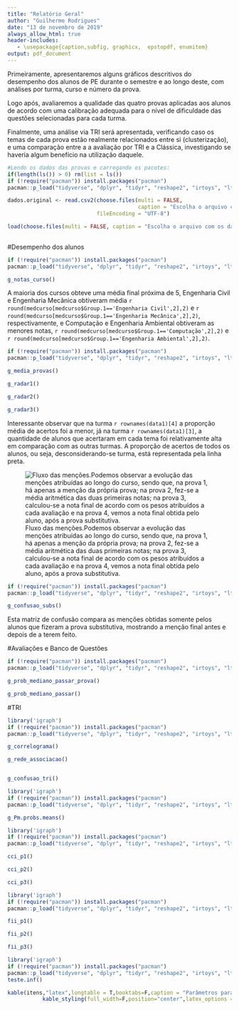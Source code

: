 ```yaml
---
title: "Relatório Geral"
author: "Guilherme Rodrigues"
date: "13 de novembro de 2019"
always_allow_html: true
header-includes:
   - \usepackage{caption,subfig, graphicx,  epstopdf, enumitem}
output: pdf_document
---
```


Primeiramente, apresentaremos alguns gráficos descritivos do desempenho dos alunos de PE durante o semestre e ao longo deste, com análises por turma, curso e número da prova.

Logo após, avaliaremos a qualidade das quatro provas aplicadas aos alunos de acordo com uma calibração adequada para o nível de dificuldade das questões selecionadas para cada turma.

Finalmente, uma análise via TRI será apresentada, verificando caso os temas de cada prova estão realmente relacionados entre si (clusterização), e uma comparação entre a a avaliação por TRI e a Clássica, investigando se haveria algum benefício na utilização daquele.

```r
#Lendo os dados das provas e carregando os pacotes:
if(length(ls()) > 0) rm(list = ls())
if (!require("pacman")) install.packages("pacman")
pacman::p_load("tidyverse", "dplyr", "tidyr", "reshape2", "irtoys", "ltm", "mirt", "bairt","ggplot2", "R.utils", "igraph", "factoextra", "threejs", "GGally", "pander", "networkD3","fmsb","knitr","kableExtra")

dados.original <- read.csv2(choose.files(multi = FALSE, 
                                         caption = "Escolha o arquivo com o Banco de Respostas"),
                            fileEncoding = "UTF-8")

load(choose.files(multi = FALSE, caption = "Escolha o arquivo com os dados do curso de PE")) # "DadosPE.RData"
  
```


#Desempenho dos alunos

```r
if (!require("pacman")) install.packages("pacman")
pacman::p_load("tidyverse", "dplyr", "tidyr", "reshape2", "irtoys", "ltm", "mirt", "bairt","ggplot2", "R.utils", "igraph", "factoextra", "threejs", "GGally")

g_notas_curso()

```



A maioria dos cursos obteve uma média final próxima de 5, Engenharia Civil e Engenharia Mecânica obtiveram média `r round(medcurso[medcurso$Group.1=='Engenharia Civil',2],2)` e `r round(medcurso[medcurso$Group.1=='Engenharia Mecânica',2],2)`, respectivamente, e Computação e Engenharia Ambiental obtiveram as menores notas, `r round(medcurso[medcurso$Group.1=='Computação',2],2)` e `r round(medcurso[medcurso$Group.1=='Engenharia Ambiental',2],2)`.

```r
if (!require("pacman")) install.packages("pacman")
pacman::p_load("tidyverse", "dplyr", "tidyr", "reshape2", "irtoys", "ltm", "mirt", "bairt","ggplot2", "R.utils", "igraph", "factoextra", "threejs", "GGally","fmsb")

g_media_provas()

g_radar1()

g_radar2()

g_radar3()
```

Interessante observar que na turma `r rownames(data1)[4]` a proporção média de acertos foi a menor, já na turma `r rownames(data1)[3]`, a quantidade de alunos que acertaram em cada tema foi relativamente alta em comparação com as outras turmas. A proporção de acertos de todos os alunos, ou seja, desconsiderando-se turma, está representada pela linha preta.

<p align="center">
![Fluxo das menções.Podemos observar a evolução das menções atribuídas ao longo do curso, sendo que, na prova 1, há apenas a menção da própria prova; na prova 2, fez-se a média aritmética das duas primeiras notas; na prova 3, calculou-se a nota final de acordo com os pesos atribuídos a cada avaliação e na prova 4, vemos a nota final obtida pelo aluno, após a prova substitutiva.](sankey.png)
</p>



```r
if (!require("pacman")) install.packages("pacman")
pacman::p_load("tidyverse", "dplyr", "tidyr", "reshape2", "irtoys", "ltm", "mirt", "bairt","ggplot2", "R.utils", "igraph", "factoextra", "threejs", "GGally", "knitr")

g_confusao_subs()
```

Esta matriz de confusão compara as menções obtidas somente pelos alunos que fizeram a prova substitutiva, mostrando a menção final antes e depois de a terem feito.


#Avaliações e Banco de Questões

```r
if (!require("pacman")) install.packages("pacman")
pacman::p_load("tidyverse", "dplyr", "tidyr", "reshape2", "irtoys", "ltm", "mirt", "bairt","ggplot2", "R.utils", "igraph", "factoextra", "threejs", "GGally")

g_prob_mediano_passar_prova()

g_prob_mediano_passar()
```


#TRI

```r
library('igraph')
if (!require("pacman")) install.packages("pacman")
pacman::p_load("tidyverse", "dplyr", "tidyr", "reshape2", "irtoys", "ltm", "mirt", "bairt","ggplot2", "R.utils", "igraph", "factoextra", "threejs", "GGally")

g_correlograma()

g_rede_associacao()


g_confusao_tri()
```






```r
library('igraph')
if (!require("pacman")) install.packages("pacman")
pacman::p_load("tidyverse", "dplyr", "tidyr", "reshape2", "irtoys", "ltm", "mirt", "bairt","ggplot2", "R.utils", "igraph", "factoextra", "threejs", "GGally","knitr","kableExtra")

g_Pm.probs.means()

```

```r
library('igraph')
if (!require("pacman")) install.packages("pacman")
pacman::p_load("tidyverse", "dplyr", "tidyr", "reshape2", "irtoys", "ltm", "mirt", "bairt","ggplot2", "R.utils", "igraph", "factoextra", "threejs", "GGally","knitr","kableExtra")

cci_p1()

```


```r
cci_p2()
```

```r
cci_p3()
```


```r
library('igraph')
if (!require("pacman")) install.packages("pacman")
pacman::p_load("tidyverse", "dplyr", "tidyr", "reshape2", "irtoys", "ltm", "mirt", "bairt","ggplot2", "R.utils", "igraph", "factoextra", "threejs", "GGally","knitr","kableExtra")

fii_p1()

fii_p2()

fii_p3()

```


```r
library('igraph')
if (!require("pacman")) install.packages("pacman")
pacman::p_load("tidyverse", "dplyr", "tidyr", "reshape2", "irtoys", "ltm", "mirt", "bairt","ggplot2", "R.utils", "igraph", "factoextra", "threejs", "GGally","knitr","kableExtra")
teste.inf()

kable(itens,"latex",longtable = T,booktabs=F,caption = "Parâmetros para cada questão",align = c("l","l",rep("c",4)),digits = 3)%>%
           kable_styling(full_width=F,position="center",latex_options = c("repeat_header"))
  
```

